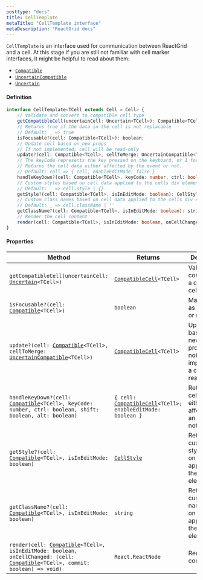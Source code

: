 ```yaml
---
posttype: "docs"
title: CellTemplate
metaTitle: "CellTemplate interface"
metaDescription: "ReactGrid docs"
---
```


`CellTemplate` is an interface used for communication between ReactGrid and a cell.
At this stage if you are still not familiar with cell marker interfaces, it might be helpful to read about them:
* [`Compatible`](/docs/3.0/7-api/1-types/1-compatible-cell/)
* [`UncertainCompatible`](/docs/3.0/7-api/1-types/3-uncertain-compatible-cell/)
* [`Uncertain`](/docs/3.0/7-api/1-types/2-uncertain-cell/)

#### Definition
```ts
interface CellTemplate<TCell extends Cell = Cell> {
    // Validate and convert to compatible cell type
    getCompatibleCell(uncertainCell: Uncertain<TCell>): Compatible<TCell>;
    // Returns true if the data in the cell is not replacable
    // Default: _ => true
    isFocusable?(cell: Compatible<TCell>): boolean;
    // Update cell based on new props
    // If not implemented, cell will be read-only
    update?(cell: Compatible<TCell>, cellToMerge: UncertainCompatible<TCell>): Compatible<TCell>;
    // The keyCode represents the key pressed on the keyboard, or 1 for a pointer event (double click).
    // Returns the cell data either affected by the event or not.
    // Default: cell => { cell, enableEditMode: false }
    handleKeyDown?(cell: Compatible<TCell>, keyCode: number, ctrl: boolean, shift: boolean, alt: boolean): { cell: Compatible<TCell>; enableEditMode: boolean };
    // Custom styles based on cell data applied to the cells div element
    // Default: _ => cell.style | {}
    getStyle?(cell: Compatible<TCell>, isInEditMode: boolean): CellStyle;
    // Custom class names based on cell data applied to the cells div element
    // Default: _ => cell.className | ''
    getClassName?(cell: Compatible<TCell>, isInEditMode: boolean): string;
    // Render the cell content
    render(cell: Compatible<TCell>, isInEditMode: boolean, onCellChanged: (cell: Compatible<TCell>, commit: boolean) => void): React.ReactNode;
}
```

#### Properties

| Method                                                                                                                                                                                                                            | Returns                                                                                                           | Description           |
| -----------                                                                                                                                                                                                                       | -------                                                                                                           | -----------           |
| `getCompatibleCell(uncertainCell: `[`Uncertain`](/docs/3.0/7-api/1-types/2-uncertain-cell/)`<TCell>)`                                                                                                                             | [`CompatibleCell`](/docs/3.0/7-api/1-types/1-compatible-cell/)`<TCell>`                                           | Validates and converts into a compatible cell type |
| `isFocusable?(cell: `[`Compatible`](/docs/3.0/7-api/1-types/1-compatible-cell/)`<TCell>)`                                                                                                                                         | `boolean`                                                                                                         | Marks a cell as focusable or not      |
| `update?(cell: `[`Compatible`](/docs/3.0/7-api/1-types/1-compatible-cell/)`<TCell>, cellToMerge: `[`UncertainCompatible`](/docs/3.0/7-api/1-types/3-uncertain-compatible-cell/)`<TCell>)`                                         | [`CompatibleCell`](/docs/3.0/7-api/1-types/1-compatible-cell/)`<TCell>`                                           | Updates cell based on new properties, if not implemented, a cell will be read-only |
| `handleKeyDown?(cell: `[`Compatible`](/docs/3.0/7-api/1-types/1-compatible-cell/)`<TCell>, keyCode: number, ctrl: boolean, shift: boolean, alt: boolean)`                                                                         | `{ cell: `[`CompatibleCell`](/docs/3.0/7-api/1-types/1-compatible-cell/)`<TCell>; enableEditMode: boolean }`      | Returns the cell data either affected by an event or not. |
| `getStyle?(cell: `[`Compatible`](/docs/3.0/7-api/1-types/1-compatible-cell/)`<TCell>, isInEditMode: boolean)`                                                                                                                     | [`CellStyle`](/docs/3.0/7-api/0-interfaces/7-cell-style/)                                                         | Returns custom styles based on cell data applied to the cells `div` element |
| `getClassName?(cell: `[`Compatible`](/docs/3.0/7-api/1-types/1-compatible-cell/)`<TCell>, isInEditMode: boolean)`                                                                                                                 | `string`                                                                                                          | Returns custom class names based on cell data applied to the cells `div` element |
| `render(cell: `[`Compatible`](/docs/3.0/7-api/1-types/1-compatible-cell/)`<TCell>, isInEditMode: boolean, onCellChanged: (cell: `[`Compatible`](/docs/3.0/7-api/1-types/1-compatible-cell/)`<TCell>, commit: boolean) => void)`   | `React.ReactNode`                                                                                                 | Renders cell content | 
